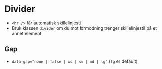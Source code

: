 
<Meta of={stories} />

# Divider
- `<hr />` får automatisk skillelinjestil
- Bruk klassen `divider` om du mot formodning trenger skillelinjestil på et annet element
<Canvas of={stories.Default} />

## Gap
- `data-gap="none | false | xs | sm | md | lg"` (`lg` er default)
<Canvas of={stories.Gap} />